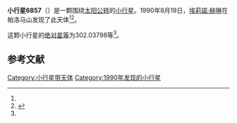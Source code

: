{{Infobox planet
| bgcolour = #FFFFC0
| name = 6857
| symbol = 
| image = 
| caption = 
| discovery = yes
| discovery_ref = 
| discoverer = [[埃莉諾·赫琳|埃莉諾·赫琳]]
| discovery_site = [[帕洛马山|帕洛马山]] 
| discovered = 1990年8月19日
| designations = yes
| mp_name = 
| named_after = 
| alt_names = 1990 QQ/ 1989 BY1
| mp_category = [[主带小行星|主带小行星]]
| orbit_ref = <ref name="a">[http://ssd.jpl.nasa.gov/sbdb.cgi?sstr=6857 6857] {{Wayback|url=http://ssd.jpl.nasa.gov/sbdb.cgi?sstr=6857 |date=20110610052331 }}，小行星數據庫瀏覽器（JPL Small-Body Database Browser）－[[美国国家航空航天局|美国国家航空航天局]]喷气推进实验室</ref>
| epoch = 2456400.5 (2013年4月18日更新)
| aphelion = {{convert|2.7673919|AU|km|3|abbr=on|lk=out}}
| perihelion = {{convert|1.8617967|AU|km|3|abbr=on}}
| semimajor = {{convert|2.3145943|AU|km|3|abbr=on}}
| eccentricity = 0.1956272
| period = 1286.206673 [[日|日]]<br />3.52[[儒略年|儒略年]]
| avg_speed = 
| inclination = 9.19621
| asc_node = 307.42080
| mean_anomaly = 
| arg_peri = 302.03798
| satellites = 
| physical_characteristics = yes
| dimensions = 
| mass = 
| density = 
| surface_grav = 
| escape_velocity = 
| sidereal_day = 
| axial_tilt = 
| pole_ecliptic_lat = 
| pole_ecliptic_lon = 
| albedo = 
| temperatures= 
| temp_name1 = 
| mean_temp_1 = 
| max_temp_1 = 
| temp_name2 = 
| max_temp_2 = 
| spectral_type = 
| abs_magnitude = 302.03798
}}

'''小行星6857'''（{{lang-en|6857}}）是一颗围绕[[太阳|太阳]][[公转|公转]]的[[小行星|小行星]]。1990年8月19日，[[埃莉諾·赫琳|埃莉諾·赫琳]]在帕洛马山发现了此天体<ref name="a" /><ref>{{cite news|title=小行星列表|url=http://cfa-www.harvard.edu/iau/lists/NumberedMPs.txt|accessdate=2013-07-08|newspaper=哈佛大学|archive-date=2008-05-17|archive-url=https://web.archive.org/web/20080517010638/http://cfa-www.harvard.edu/iau/lists/NumberedMPs.txt|dead-url=no}}</ref>。

这颗小行星的[[绝对星等|绝对星等]]为302.03798等<ref name="a" />。

==参考文献==
{{reflist}}
{{Minor Planet Number|[[小行星6856|小行星6856]]|[[小行星6858|小行星6858]]}}

{{小天体}}

[[Category:小行星带天体|Category:小行星带天体]]
[[Category:1990年发现的小行星|Category:1990年发现的小行星]]

{{asteroid-stub}}